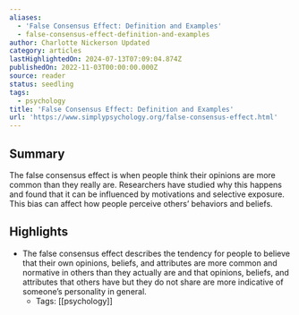 ```yaml
---
aliases:
  - 'False Consensus Effect: Definition and Examples'
  - false-consensus-effect-definition-and-examples
author: Charlotte Nickerson Updated
category: articles
lastHighlightedOn: 2024-07-13T07:09:04.874Z
publishedOn: 2022-11-03T00:00:00.000Z
source: reader
status: seedling
tags:
  - psychology
title: 'False Consensus Effect: Definition and Examples'
url: 'https://www.simplypsychology.org/false-consensus-effect.html'
---
```

## Summary

The false consensus effect is when people think their opinions are more common than they really are. Researchers have studied why this happens and found that it can be influenced by motivations and selective exposure. This bias can affect how people perceive others’ behaviors and beliefs.

## Highlights

- The false consensus effect describes the tendency for people to believe that their own opinions, beliefs, and attributes are more common and normative in others than they actually are and that opinions, beliefs, and attributes that others have but they do not share are more indicative of someone’s personality in general.
    - Tags: [[psychology]]
